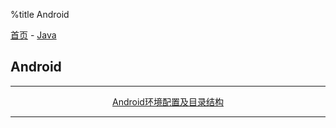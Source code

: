 %title Android

[[../../../index|首页]] - [[../index|Java]]
==Android==
----
<center>
[[base|Android环境配置及目录结构]]
</center>
----
